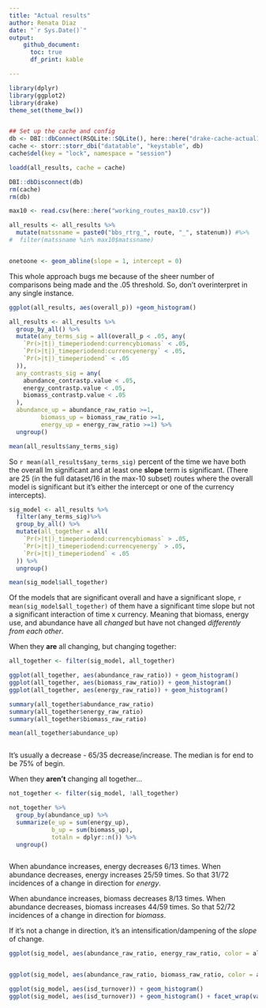 ```yaml
---
title: "Actual results"
author: Renata Diaz
date: "`r Sys.Date()`"
output: 
    github_document:
      toc: true
      df_print: kable

---
```


```r
library(dplyr)
library(ggplot2)
library(drake)
theme_set(theme_bw())


## Set up the cache and config
db <- DBI::dbConnect(RSQLite::SQLite(), here::here("drake-cache-actual1.sqlite"))
cache <- storr::storr_dbi("datatable", "keystable", db)
cache$del(key = "lock", namespace = "session")

loadd(all_results, cache = cache)

DBI::dbDisconnect(db)
rm(cache)
rm(db)

max10 <- read.csv(here::here("working_routes_max10.csv"))

all_results <- all_results %>%
  mutate(matssname = paste0("bbs_rtrg_", route, "_", statenum)) #%>%
#  filter(matssname %in% max10$matssname)


onetoone <- geom_abline(slope = 1, intercept = 0)
```

This whole approach bugs me because of the sheer number of comparisons being made and the .05 threshold. So, don't overinterpret in any single instance.


```r

ggplot(all_results, aes(overall_p)) +geom_histogram()

all_results <- all_results %>%
  group_by_all() %>%
  mutate(any_terms_sig = all(overall_p < .05, any(
    `Pr(>|t|)_timeperiodend:currencybiomass` < .05,
    `Pr(>|t|)_timeperiodend:currencyenergy` < .05,
    `Pr(>|t|)_timeperiodend` < .05
  )),
  any_contrasts_sig = any(
    abundance_contrastp.value < .05,
    energy_contrastp.value < .05,
    biomass_contrastp.value < .05
  ),
  abundance_up = abundance_raw_ratio >=1,
         biomass_up = biomass_raw_ratio >=1,
         energy_up = energy_raw_ratio >=1) %>%
  ungroup()
```

```r
mean(all_results$any_terms_sig)

```

So `r mean(all_results$any_terms_sig)` percent of the time we have both the overall lm significant and at least one **slope** term is significant. (There are 25 (in the full dataset/16 in the max-10 subset) routes where the overall model is significant but it's either the intercept or one of the currency intercepts). 


```r

sig_model <- all_results %>% 
  filter(any_terms_sig)%>%
  group_by_all() %>%
  mutate(all_together = all(
    `Pr(>|t|)_timeperiodend:currencybiomass` > .05,
    `Pr(>|t|)_timeperiodend:currencyenergy` > .05,
    `Pr(>|t|)_timeperiodend` < .05
  )) %>%
  ungroup()

```


```r

mean(sig_model$all_together)

```


Of the models that are significant overall and have a significant slope, `r mean(sig_model$all_together)` of them have a significant time slope but not a significant interaction of time x currency. Meaning that biomass, energy use, and abundance have all *changed* but have not changed *differently from each other*.

When they **are** all changing, but changing together:

```r

all_together <- filter(sig_model, all_together)

ggplot(all_together, aes(abundance_raw_ratio)) + geom_histogram()
ggplot(all_together, aes(biomass_raw_ratio)) + geom_histogram()
ggplot(all_together, aes(energy_raw_ratio)) + geom_histogram()

summary(all_together$abundance_raw_ratio)
summary(all_together$energy_raw_ratio)
summary(all_together$biomass_raw_ratio)

mean(all_together$abundance_up)



```

It's usually a decrease - 65/35 decrease/increase. The median is for end to be 75% of begin.


When they **aren't** changing all together...

```r

not_together <- filter(sig_model, !all_together)

not_together %>%
  group_by(abundance_up) %>%
  summarize(e_up = sum(energy_up),
            b_up = sum(biomass_up),
            totaln = dplyr::n()) %>%
  ungroup()



```

When abundance increases, energy decreases 6/13 times. When abundance decreases, energy increases 25/59 times. So that 31/72 incidences of a change in direction for *energy*.

When abundance increases, biomass decreases 8/13 times. When abundance decreases, biomass increases 44/59 times. So that 52/72 incidences of a change in direction for *biomass*.

If it's not a change in direction, it's an intensification/dampening of the *slope* of change. 

```r

ggplot(sig_model, aes(abundance_raw_ratio, energy_raw_ratio, color = all_together)) + geom_point() + onetoone


ggplot(sig_model, aes(abundance_raw_ratio, biomass_raw_ratio, color = all_together)) + geom_point() + onetoone

```


```r

ggplot(sig_model, aes(isd_turnover)) + geom_histogram()
ggplot(sig_model, aes(isd_turnover)) + geom_histogram() + facet_wrap(vars(all_together))

```
